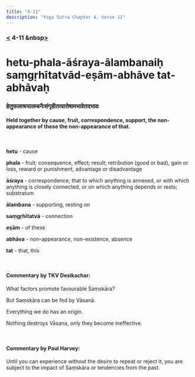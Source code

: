```yaml
---
title: "4-11"
description: "Yoga Sutra Chapter 4, Verse 11"
---
```


### [<](/Chapter-4/4-10/) 4-11 &nbsp[>](/Chapter-4/4-12/)

# hetu-phala-āśraya-ālambanaiḥ saṃgṛhītatvād-eṣām-abhāve tat-abhāvaḥ

### हेतुफलाश्रयालम्बनैःसंगृहीतत्वातेषामभावेतदभावः

#### Held together by cause, fruit, correspondence, support, the non-appearance of these the non-appearance of that.

<br />

**hetu** - cause

**phala** - fruit; consequence, effect; result; retribution (good or bad), gain or loss, reward or punishment, advantage or disadvantage

**āśraya** - correspondence; that to which anything is annexed, or with which anything is closely connected, or on which anything depends or rests; substratum

**ālambana** - supporting, resting on

**saṃgṛhītatvā** - connection

**eṣām** - of these

**abhāva** - non-appearance, non-existence, absence

**tat** - that, this

<br />

#### Commentary by TKV Desikachar:

What factors promote favourable Saṃskāra?

But Saṃskāra can be fed by Vāsanā.

Everything we do has an origin.

Nothing destroys Vāsana, only they become ineffective.

<br />

#### Commentary by Paul Harvey:

Until you can experience without the desire to repeat or reject it,
you are subject to the impact of Saṃskāra or tendencies from the past.

